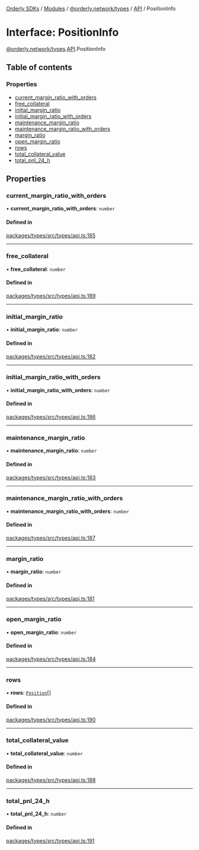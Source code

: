 [Orderly SDKs](/sdks/tech-doc/README) / [Modules](/sdks/tech-doc/modules) / [@orderly.network/types](/sdks/tech-doc/modules/orderly_network_types) / [API](/sdks/tech-doc/modules/orderly_network_types.API) / PositionInfo

# Interface: PositionInfo

[@orderly.network/types](/sdks/tech-doc/modules/orderly_network_types).[API](/sdks/tech-doc/modules/orderly_network_types.API).PositionInfo

## Table of contents

### Properties

- [current\_margin\_ratio\_with\_orders](/sdks/tech-doc/interfaces/orderly_network_types.API.PositionInfo#current_margin_ratio_with_orders)
- [free\_collateral](/sdks/tech-doc/interfaces/orderly_network_types.API.PositionInfo#free_collateral)
- [initial\_margin\_ratio](/sdks/tech-doc/interfaces/orderly_network_types.API.PositionInfo#initial_margin_ratio)
- [initial\_margin\_ratio\_with\_orders](/sdks/tech-doc/interfaces/orderly_network_types.API.PositionInfo#initial_margin_ratio_with_orders)
- [maintenance\_margin\_ratio](/sdks/tech-doc/interfaces/orderly_network_types.API.PositionInfo#maintenance_margin_ratio)
- [maintenance\_margin\_ratio\_with\_orders](/sdks/tech-doc/interfaces/orderly_network_types.API.PositionInfo#maintenance_margin_ratio_with_orders)
- [margin\_ratio](/sdks/tech-doc/interfaces/orderly_network_types.API.PositionInfo#margin_ratio)
- [open\_margin\_ratio](/sdks/tech-doc/interfaces/orderly_network_types.API.PositionInfo#open_margin_ratio)
- [rows](/sdks/tech-doc/interfaces/orderly_network_types.API.PositionInfo#rows)
- [total\_collateral\_value](/sdks/tech-doc/interfaces/orderly_network_types.API.PositionInfo#total_collateral_value)
- [total\_pnl\_24\_h](/sdks/tech-doc/interfaces/orderly_network_types.API.PositionInfo#total_pnl_24_h)

## Properties

### current\_margin\_ratio\_with\_orders

• **current\_margin\_ratio\_with\_orders**: `number`

#### Defined in

[packages/types/src/types/api.ts:185](https://github.com/OrderlyNetwork/js-sdk/blob/91fd031/packages/types/src/types/api.ts#L185)

___

### free\_collateral

• **free\_collateral**: `number`

#### Defined in

[packages/types/src/types/api.ts:189](https://github.com/OrderlyNetwork/js-sdk/blob/91fd031/packages/types/src/types/api.ts#L189)

___

### initial\_margin\_ratio

• **initial\_margin\_ratio**: `number`

#### Defined in

[packages/types/src/types/api.ts:182](https://github.com/OrderlyNetwork/js-sdk/blob/91fd031/packages/types/src/types/api.ts#L182)

___

### initial\_margin\_ratio\_with\_orders

• **initial\_margin\_ratio\_with\_orders**: `number`

#### Defined in

[packages/types/src/types/api.ts:186](https://github.com/OrderlyNetwork/js-sdk/blob/91fd031/packages/types/src/types/api.ts#L186)

___

### maintenance\_margin\_ratio

• **maintenance\_margin\_ratio**: `number`

#### Defined in

[packages/types/src/types/api.ts:183](https://github.com/OrderlyNetwork/js-sdk/blob/91fd031/packages/types/src/types/api.ts#L183)

___

### maintenance\_margin\_ratio\_with\_orders

• **maintenance\_margin\_ratio\_with\_orders**: `number`

#### Defined in

[packages/types/src/types/api.ts:187](https://github.com/OrderlyNetwork/js-sdk/blob/91fd031/packages/types/src/types/api.ts#L187)

___

### margin\_ratio

• **margin\_ratio**: `number`

#### Defined in

[packages/types/src/types/api.ts:181](https://github.com/OrderlyNetwork/js-sdk/blob/91fd031/packages/types/src/types/api.ts#L181)

___

### open\_margin\_ratio

• **open\_margin\_ratio**: `number`

#### Defined in

[packages/types/src/types/api.ts:184](https://github.com/OrderlyNetwork/js-sdk/blob/91fd031/packages/types/src/types/api.ts#L184)

___

### rows

• **rows**: [`Position`](orderly_network_types.API.Position)[]

#### Defined in

[packages/types/src/types/api.ts:190](https://github.com/OrderlyNetwork/js-sdk/blob/91fd031/packages/types/src/types/api.ts#L190)

___

### total\_collateral\_value

• **total\_collateral\_value**: `number`

#### Defined in

[packages/types/src/types/api.ts:188](https://github.com/OrderlyNetwork/js-sdk/blob/91fd031/packages/types/src/types/api.ts#L188)

___

### total\_pnl\_24\_h

• **total\_pnl\_24\_h**: `number`

#### Defined in

[packages/types/src/types/api.ts:191](https://github.com/OrderlyNetwork/js-sdk/blob/91fd031/packages/types/src/types/api.ts#L191)
